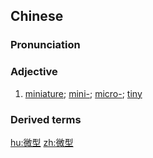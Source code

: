 ==Chinese==
{{zh-forms}}

===Pronunciation===
{{zh-pron
|m=微xíng
|c=mei4 jing4
|mn=qz,xm,zz:bî-hêng
|cat=a
}}

===Adjective===
{{zh-adj}}

# {{lb|zh|attributive}} [[miniature]]; [[mini-]]; [[micro-]]; [[tiny]]

===Derived terms===
{{zh-der|微型國家|微型小說}}

[[hu:微型]]
[[zh:微型]]
